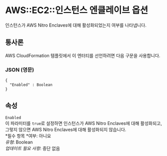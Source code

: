 # AWS::EC2::인스턴스 엔클레이브 옵션

인스턴스가 AWS Nitro Enclaves에 대해 활성화되었는지 여부를 나타냅니다.

## 통사론

AWS CloudFormation 템플릿에서 이 엔터티를 선언하려면 다음 구문을 사용합니다.

### JSON (영문)

```
{
  "Enabled" : Boolean
}
```

## 속성

`Enabled`  
이 파라미터를 `true`로 설정하면 인스턴스가 AWS Nitro Enclaves에 대해 활성화되고, 그렇지 않으면 AWS Nitro Enclaves에 대해 활성화되지 않습니다.  
*필수 항목 *여부: 아니요  
_유형_: Boolean  
_업데이트 필요 사항_: 중단 없음
